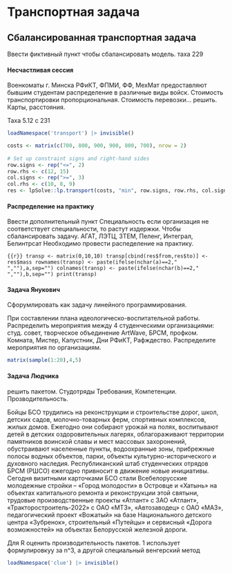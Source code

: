 # Транспортная задача {#sec-lab-linear-transport}

## Сбалансированная транспортная задача

Ввести фиктивный пункт чтобы сбалансировать модель. таха 229

#### Несчастливая сессия

Военкоматы г. Минска РФиКТ, ФПМИ, ФФ, МехМат предоставляют бывшим студентам распределение в различные виды войск. Стоимость транспортировки пропорциональная. Стоимость перевозки... решить.
Карты, расстояния.

Таха 5.12 с 231

```r
loadNamespace('transport') |> invisible() 
```

```r
costs <- matrix(c(700, 800, 900, 900, 800, 700), nrow = 2)
 
# Set up constraint signs and right-hand sides
row.signs <- rep("<=", 2) 
row.rhs <- c(12, 15) 
col.signs <- rep(">=", 3)
col.rhs <- c(10, 8, 9)
res <- lpSolve::lp.transport(costs, "min", row.signs, row.rhs, col.signs, col.rhs)
```

#### Распределение на практику

Ввести дополнительный пункт Специальность если организация не соответствует специальности, то растут издержки. Чтобы сбалансировать задачу. АГАТ, ЛЭТЦ, ЗТЕМ, Пеленг, Интеграл, Белинтрсат Необходимо провести распеделение на практику. 

```{{r}}
transp <- matrix(0,10,10)
transp[cbind(res$from,res$to)] <- res$mass
rownames(transp) <- paste(ifelse(nchar(a)==2," ",""),a,sep="")
colnames(transp) <- paste(ifelse(nchar(b)==2," ",""),b,sep="")
print(transp)
```

#### Задача Янукович

Сфорумлировать как задачу линейного программирования.

При составлении плана идеологическо-воспитательной работы. Распределить мероприятия между 4 студенческими организациями: студ. совет, творческое объединение ArtWave, БРСМ, профком. Комната, Мистер, Капустник, Дни РФиКТ, Рафждество. Распределите мероприятия по организациям.

```r
matrix(sample(1:20),4,5)
```

#### Задача Людчика

решить пакетом. Студотряды Требования, Компетенции. Прозводительность. 

Бойцы БСО трудились на реконструкции и строительстве дорог, школ, детских садов, молочно-товарных ферм, спортивных комплексов, жилых домов. Ежегодно они собирают урожай на полях, воспитывают детей в детских оздоровительных лагерях, облагораживают территории памятников воинской славы и мест массовых захоронений, обустраивают населенные пункты, водоохранные зоны, прибрежные полосы водных объектов, парки, объекты культурно-исторического и духовного наследия. Республиканский штаб студенческих отрядов БРСМ (РШСО) ежегодно привносит в движение новые инициативы. Сегодня визитными карточками БСО стали Всебелорусские молодежные стройки – «Город молодости» в Островце и «Хатынь» на объектах капитального ремонта и реконструкции этой святыни, трудовые производственные проекты «Атлант» с ЗАО «Атлант», «Тракторостроитель-2022» с ОАО «МТЗ», «Автозаводец» с ОАО «МАЗ», педагогический проект «Вожатый» на базе Национального детского центра «Зубренок», строительный «Путейцы» и сервисный «Дорога возможностей» на объектах Белорусской железной дороги.

Для R оценить производительность пакетов. 1 использует формулировкуу за n^3, а другой специальный венгерский метод

```r
loadNamespace('clue') |> invisible()
```

